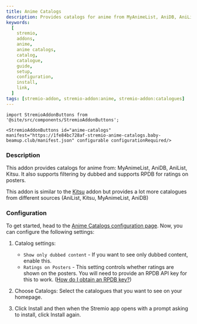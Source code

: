 ```yaml
---
title: Anime Catalogs
description: Provides catalogs for anime from MyAnimeList, AniDB, AniList, Kitsu.
keywords:
  [
    stremio,
    addons,
    anime,
    anime catalogs,
    catalog,
    catalogue,
    guide,
    setup,
    configuration,
    install,
    link,
  ]
tags: [stremio-addon, stremio-addon:anime, stremio-addon:catalogues]
---
```


```mdx-code-block
import StremioAddonButtons from '@site/src/components/StremioAddonButtons';

<StremioAddonButtons id="anime-catalogs" manifest="https://1fe84bc728af-stremio-anime-catalogs.baby-beamup.club/manifest.json" configurable configurationRequired/>
```

<h3>Description</h3>

This addon provides catalogs for anime from: MyAnimeList, AniDB, AniList, Kitsu.
It also supports filtering by dubbed and supports RPDB for ratings on posters.

This addon is similar to the [Kitsu](/stremio/addons/anime-kitsu) addon but provides a lot more catalogues from different sources (AniList, Kitsu, MyAnimeList, AniDB)

<h3>Configuration</h3>

To get started, head to the [Anime Catalogs configuration page](https://1fe84bc728af-stremio-anime-catalogs.baby-beamup.club/configure). Now, you can configure the following settings:

1. Catalog settings:

   - `Show only dubbed content` - If you want to see only dubbed content, enable this.
   - `Ratings on Posters` - This setting controls whether ratings are shown on the posters. You will need to provide an RPDB API key for this to work. ([How do I obtain an RPDB key?](/stremio/faq#how-do-i-obtain-a-rpdb-api-key))

2. Choose Catalogs: Select the catalogues that you want to see on your homepage.
3. Click Install and then when the Stremio app opens with a prompt asking to install, click Install again.
